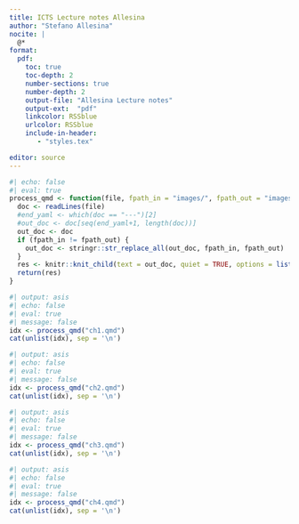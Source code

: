 ```yaml
---
title: ICTS Lecture notes Allesina
author: "Stefano Allesina"
nocite: |
  @*
format:
  pdf:
    toc: true
    toc-depth: 2
    number-sections: true
    number-depth: 2
    output-file: "Allesina Lecture notes"
    output-ext:  "pdf"
    linkcolor: RSSblue
    urlcolor: RSSblue
    include-in-header: 
       - "styles.tex"

editor: source
---
```


```r
#| echo: false
#| eval: true
process_qmd <- function(file, fpath_in = "images/", fpath_out = "images/") {
  doc <- readLines(file)
  #end_yaml <- which(doc == "---")[2]
  #out_doc <- doc[seq(end_yaml+1, length(doc))]
  out_doc <- doc
  if (fpath_in != fpath_out) {
    out_doc <- stringr::str_replace_all(out_doc, fpath_in, fpath_out)
  }
  res <- knitr::knit_child(text = out_doc, quiet = TRUE, options = list(eval = FALSE, echo = TRUE))
  return(res)
}
```

```r
#| output: asis
#| echo: false
#| eval: true
#| message: false
idx <- process_qmd("ch1.qmd")
cat(unlist(idx), sep = '\n')
```

```r
#| output: asis
#| echo: false
#| eval: true
#| message: false
idx <- process_qmd("ch2.qmd")
cat(unlist(idx), sep = '\n')
```

```r
#| output: asis
#| echo: false
#| eval: true
#| message: false
idx <- process_qmd("ch3.qmd")
cat(unlist(idx), sep = '\n')
```

```r
#| output: asis
#| echo: false
#| eval: true
#| message: false
idx <- process_qmd("ch4.qmd")
cat(unlist(idx), sep = '\n')
```
